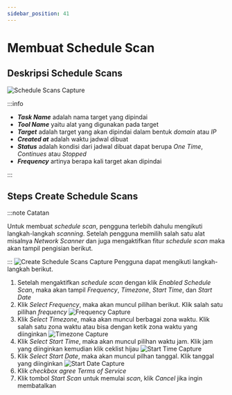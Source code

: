 ```yaml
---
sidebar_position: 41
---
```


# Membuat Schedule Scan

## Deskripsi Schedule Scans
![Schedule Scans Capture](/img/capture/schedule-scans.png)

:::info

- ***Task Name*** adalah nama target yang dipindai
- ***Tool Name*** yaitu alat yang digunakan pada target 
- ***Target*** adalah target yang akan dipindai dalam bentuk *domain* atau *IP* 
- ***Created at*** adalah waktu jadwal dibuat 
- ***Status*** adalah kondisi dari jadwal dibuat dapat berupa *One Time*, *Continues* atau *Stopped* 
- ***Frequency*** artinya berapa kali target akan dipindai

:::

## Steps Create Schedule Scans

:::note Catatan

Untuk membuat *schedule scan*, pengguna terlebih dahulu mengikuti langkah-langkah *scanning*. Setelah pengguna memilih salah satu alat misalnya *Network Scanner* dan juga mengaktifkan fitur *schedule scan* maka akan tampil pengisian berikut.

:::
![Create Schedule Scans Capture](/img/capture/create-schedule-scan.png)
Pengguna dapat mengikuti langkah-langkah berikut.
1. Setelah mengaktifkan *schedule scan* dengan klik *Enabled Schedule Scan*, maka akan tampil *Frequency*, *Timezone*, *Start Time*, dan *Start Date*
2. Klik *Select Frequency*, maka akan muncul pilihan berikut. Klik salah satu pilihan *frequency*
   ![Frequency Capture](/img/capture/frequency.png)
3. Klik *Select Timezone*, maka akan muncul berbagai zona waktu. Klik salah satu zona waktu atau bisa dengan ketik zona waktu yang diinginkan
   ![Timezone Capture](/img/capture/timezone.png)
4. Klik *Select Start Time*, maka akan muncul pilihan waktu jam. Klik jam yang diinginkan kemudian klik ceklist hijau
   ![Start Time Capture](/img/capture/startime.png)
5. Klik *Select Start Date*, maka akan muncul pilhan tanggal. Klik tanggal yang diinginkan
   ![Start Date Capture](/img/capture/startdate.png)
6. Klik *checkbox agree Terms of Service*
7. Klik tombol *Start Scan* untuk memulai *scan*, klik *Cancel* jika ingin membatalkan

